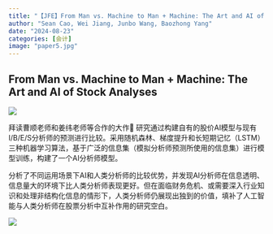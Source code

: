 ```yaml
---
title: "【JFE】From Man vs. Machine to Man + Machine: The Art and AI of Stock Analyses"
author: "Sean Cao, Wei Jiang, Junbo Wang, Baozhong Yang"
date: "2024-08-23"
categories: [会计]
image: "paper5.jpg"
---
```


## From Man vs. Machine to Man + Machine: The Art and AI of Stock Analyses

![](https://raw.githubusercontent.com/liyuanaa/my-images/main/img/20240824-3.png)

:::{#hero-heading}

拜读曹顺老师和姜纬老师等合作的大作🙉
研究通过构建自有的股价AI模型与现有I/B/E/S分析师的预测进行比较。采用随机森林、梯度提升和长短期记忆（LSTM）三种机器学习算法，基于广泛的信息集（模拟分析师预测所使用的信息集）进行模型训练，构建了一个AI分析师模型。

分析了不同运用场景下AI和人类分析师的比较优势，并发现AI分析师在信息透明、信息量大的环境下比人类分析师表现更好。但在面临财务危机、或需要深入行业知识和处理非结构化信息的情形下，人类分析师仍展现出独到的价值，填补了人工智能与人类分析师在股票分析中互补作用的研究空白。

:::

![](https://raw.githubusercontent.com/liyuanaa/my-images/main/img/20240824-4.png)